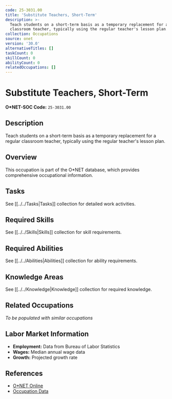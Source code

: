 ```yaml
---
code: 25-3031.00
title: 'Substitute Teachers, Short-Term'
description: >-
  Teach students on a short-term basis as a temporary replacement for a regular
  classroom teacher, typically using the regular teacher's lesson plan.
collection: Occupations
source: onet
version: '30.0'
alternativeTitles: []
taskCount: 0
skillCount: 0
abilityCount: 0
relatedOccupations: []
---
```

# Substitute Teachers, Short-Term

**O*NET-SOC Code:** `25-3031.00`

## Description

Teach students on a short-term basis as a temporary replacement for a regular classroom teacher, typically using the regular teacher's lesson plan.

## Overview

This occupation is part of the O*NET database, which provides comprehensive occupational information.

## Tasks

See [[../../Tasks|Tasks]] collection for detailed work activities.

## Required Skills

See [[../../Skills|Skills]] collection for skill requirements.

## Required Abilities

See [[../../Abilities|Abilities]] collection for ability requirements.

## Knowledge Areas

See [[../../Knowledge|Knowledge]] collection for required knowledge.

## Related Occupations

*To be populated with similar occupations*

## Labor Market Information

- **Employment:** Data from Bureau of Labor Statistics
- **Wages:** Median annual wage data
- **Growth:** Projected growth rate

## References

- [O*NET Online](https://www.onetonline.org/link/summary/25-3031.00)
- [Occupation Data](https://www.onetcenter.org/)
